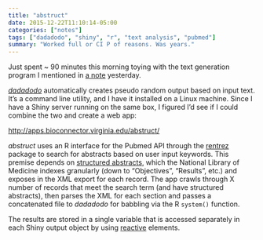 ```yaml
---
title: "abstruct"
date: 2015-12-22T11:10:14-05:00
categories: ["notes"]
tags: ["dadadodo", "shiny", "r", "text analysis", "pubmed"]
summary: "Worked full or CI P of reasons. Was years."
---
```


Just spent ~ 90 minutes this morning toying with the text generation program I mentioned in [a note](http://vpnagraj.github.io/notes/dadadodo/) yesterday.

[*dadadodo*](https://www.jwz.org/dadadodo/) automatically creates pseudo random output based on input text. It's a command line utility, and I have it installed on a Linux machine. Since I have a Shiny server running on the same box, I figured I'd see if I could combine the two and create a web app:

[http://apps.bioconnector.virginia.edu/abstruct/](http://apps.bioconnector.virginia.edu/abstruct/)

*abstruct* uses an R interface for the Pubmed API through the [rentrez](https://cran.r-project.org/web/packages/rentrez/vignettes/rentrez_tutorial.html) package to search for abstracts based on user input keywords.  This premise depends on [structured abstracts](https://www.nlm.nih.gov/bsd/policy/structured_abstracts.html), which the National Library of Medicine indexes granularly (down to "Objectives", "Results", etc.) and exposes in the XML export for each record. The app crawls through X number of records that meet the search term (and have structured abstracts), then parses the XML for each section and passes a concatenated file to *dadadodo* for babbling via the R `system()` function.

The results are stored in a single variable that is accessed separately in each Shiny output object by using [reactive](http://shiny.rstudio.com/tutorial/lesson6/) elements.
